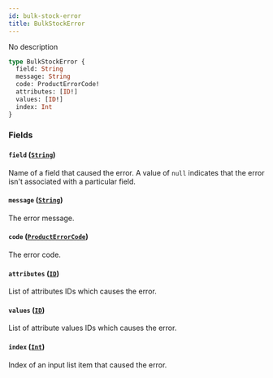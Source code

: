 ```yaml
---
id: bulk-stock-error
title: BulkStockError
---
```



No description

```graphql
type BulkStockError {
  field: String
  message: String
  code: ProductErrorCode!
  attributes: [ID!]
  values: [ID!]
  index: Int
}
```


### Fields

#### `field` ([`String`](../../../developer/api-reference/scalars/string))

Name of a field that caused the error. A value of `null` indicates that the error isn't associated with a particular field.


#### `message` ([`String`](../../../developer/api-reference/scalars/string))

The error message.


#### `code` ([`ProductErrorCode`](../../../developer/api-reference/enums/product-error-code))

The error code.


#### `attributes` ([`ID`](../../../developer/api-reference/scalars/id))

List of attributes IDs which causes the error.


#### `values` ([`ID`](../../../developer/api-reference/scalars/id))

List of attribute values IDs which causes the error.


#### `index` ([`Int`](../../../developer/api-reference/scalars/int))

Index of an input list item that caused the error.




